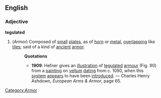 ==English==
===Adjective===
'''tegulated'''
#(''Armor'') [[Category:Armor]] Composed of [[small]] [[plate]]s, as of [[horn]] or [[metal]], [[overlap]]ping like [[tile]]s; said of a kind of [[ancient]] [[armor]].
#:'''Quotations'''
#:*'''1909''': Hefner gives an [[illustration]] of [[tegulated]] [[armour]] (Fig. 90) from a [[painting]] on [[vellum]] [[dating]] from c. 1090, when this [[system]] [[appear]]s to have been [[introduce]]d. &mdash; Charles Henry Ashdown, ''European Arms & Armor'', page 65.